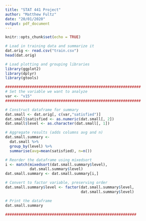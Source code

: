 ```yaml
---
title: "STAT 441 Project"
author: "Matthew Fultz"
date: "20/01/2020"
output: pdf_document
---
```


```r
knitr::opts_chunk$set(echo = TRUE)
```

```r
# Load in training data and summarize it
dat.orig <- read.csv("train.csv")
head(dat.orig)
```
```r
# Load plotting and grouping libraries
library(ggplot2)
library(dplyr)
library(gtools)

#############################################################
# Set the variable we want to analyze
var <- "v15"
#############################################################

# Construct dataframe for summary
dat.small <- dat.orig[, c(var,"satisfied")]
dat.small$satisfied <- as.numeric(dat.small[, 2])
dat.small$level <- as.character(dat.small[, 1])

# Aggregate results (adds columns avg and n)
dat.small.summary <- 
  dat.small %>% 
  group_by(level) %>%
  summarise(avg=mean(satisfied), n=n())

# Reorder the dataframe using mixedsort
i <- match(mixedsort(dat.small.summary$level),
           dat.small.summary$level)
dat.small.summary <- dat.small.summary[i,]

# Convert to factor variable, preserving order
dat.small.summary$level <- factor(dat.small.summary$level,
                                  dat.small.summary$level)

# Print the dataframe
dat.small.summary

###########################################################




```

